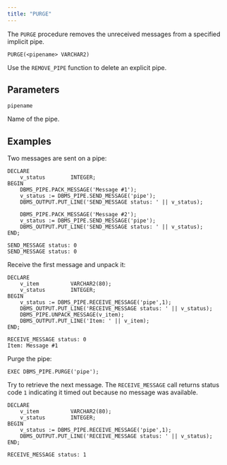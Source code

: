 ```yaml
---
title: "PURGE"
---
```


The `PURGE` procedure removes the unreceived messages from a specified implicit pipe.

```text
PURGE(<pipename> VARCHAR2)
```

Use the `REMOVE_PIPE` function to delete an explicit pipe.

## Parameters

`pipename`

 Name of the pipe.

## Examples

Two messages are sent on a pipe:

```text
DECLARE
    v_status        INTEGER;
BEGIN
    DBMS_PIPE.PACK_MESSAGE('Message #1');
    v_status := DBMS_PIPE.SEND_MESSAGE('pipe');
    DBMS_OUTPUT.PUT_LINE('SEND_MESSAGE status: ' || v_status);

    DBMS_PIPE.PACK_MESSAGE('Message #2');
    v_status := DBMS_PIPE.SEND_MESSAGE('pipe');
    DBMS_OUTPUT.PUT_LINE('SEND_MESSAGE status: ' || v_status);
END;

SEND_MESSAGE status: 0
SEND_MESSAGE status: 0
```

Receive the first message and unpack it:

```text
DECLARE
    v_item          VARCHAR2(80);
    v_status        INTEGER;
BEGIN
    v_status := DBMS_PIPE.RECEIVE_MESSAGE('pipe',1);
    DBMS_OUTPUT.PUT_LINE('RECEIVE_MESSAGE status: ' || v_status);
    DBMS_PIPE.UNPACK_MESSAGE(v_item);
    DBMS_OUTPUT.PUT_LINE('Item: ' || v_item);
END;

RECEIVE_MESSAGE status: 0
Item: Message #1
```

Purge the pipe:

```text
EXEC DBMS_PIPE.PURGE('pipe');
```

Try to retrieve the next message. The `RECEIVE_MESSAGE` call returns status code `1` indicating it timed out because no message was available.

```text
DECLARE
    v_item          VARCHAR2(80);
    v_status        INTEGER;
BEGIN
    v_status := DBMS_PIPE.RECEIVE_MESSAGE('pipe',1);
    DBMS_OUTPUT.PUT_LINE('RECEIVE_MESSAGE status: ' || v_status);
END;

RECEIVE_MESSAGE status: 1
```
